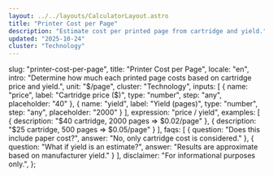 ```yaml
---
layout: ../../layouts/CalculatorLayout.astro
title: "Printer Cost per Page"
description: "Estimate cost per printed page from cartridge and yield."
updated: "2025-10-24"
cluster: "Technology"
---
```


  slug: "printer-cost-per-page",
  title: "Printer Cost per Page",
  locale: "en",
  intro: "Determine how much each printed page costs based on cartridge price and yield.",
  unit: "$\/page",
  cluster: "Technology",
  inputs: [
    { name: "price", label: "Cartridge price ($)", type: "number", step: "any", placeholder: "40" },
    { name: "yield", label: "Yield (pages)", type: "number", step: "any", placeholder: "2000" }
  ],
  expression: "price / yield",
  examples: [
    { description: "$40 cartridge, 2000 pages ⇒ $0.02/page" },
    { description: "$25 cartridge, 500 pages ⇒ $0.05/page" }
  ],
  faqs: [
    { question: "Does this include paper cost?", answer: "No, only cartridge cost is considered." },
    { question: "What if yield is an estimate?", answer: "Results are approximate based on manufacturer yield." }
  ],
  disclaimer: "For informational purposes only.",
};

<Calculator schema={schema} />
